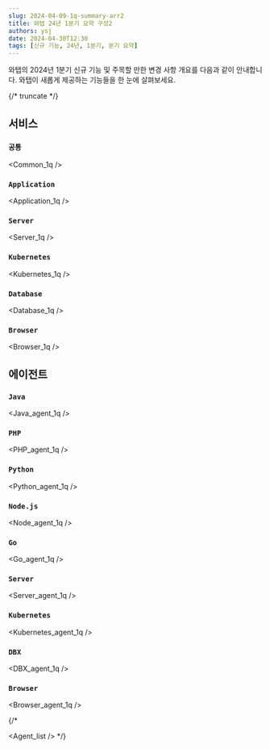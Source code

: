 ```yaml
---
slug: 2024-04-09-1q-summary-arr2
title: 와탭 24년 1분기 요약 구성2
authors: ysj
date: 2024-04-30T12:30
tags: [신규 기능, 24년, 1분기, 분기 요약]
---
```


와탭의 2024년 1분기 신규 기능 및 주목할 만한 변경 사항 개요를 다음과 같이 안내합니다. 와탭이 새롭게 제공하는 기능들을 한 눈에 살펴보세요. 

{/* truncate */}

## 서비스

### `공통`

<div class='indentTab'>


<Common_1q />

</div>

### `Application`

<div class='indentTab'>


<Application_1q />

</div>

### `Server`

<div class='indentTab'>


<Server_1q />

</div>

### `Kubernetes`

<div class='indentTab'>


<Kubernetes_1q />

</div>

### `Database`

<div class='indentTab'>


<Database_1q />

</div>

### `Browser`

<div class='indentTab'>


<Browser_1q />

</div>

## 에이전트 

### `Java`

<div class='indentTab'>


<Java_agent_1q />

</div>

### `PHP`

<div class='indentTab'>


<PHP_agent_1q />

</div>

### `Python`

<div class='indentTab'>


<Python_agent_1q />

</div>

### `Node.js`

<div class='indentTab'>


<Node_agent_1q />

</div>

### `Go`

<div class='indentTab'>


<Go_agent_1q />

</div>

### `Server`

<div class='indentTab'>


<Server_agent_1q />

</div>

### `Kubernetes`

<div class='indentTab'>


<Kubernetes_agent_1q />

</div>

### `DBX`

<div class='indentTab'>


<DBX_agent_1q />

</div>

### `Browser`

<div class='indentTab'>


<Browser_agent_1q />

</div>

{/* 

<Agent_list /> */}